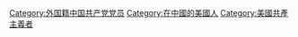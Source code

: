 [[Category:外国籍中国共产党党员|Category:外国籍中国共产党党员]]
[[Category:在中國的美國人|Category:在中國的美國人]]
[[Category:美國共產主義者|Category:美國共產主義者]]